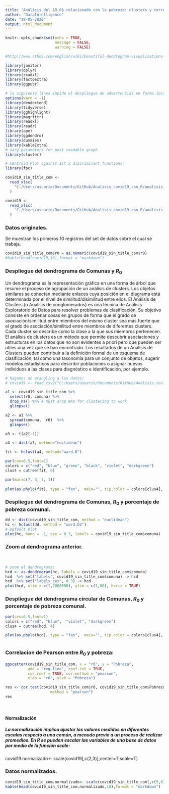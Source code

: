 ```yaml
---
title: "Análisis del $R_0$ relacionado con la pobreza: clusters y correlaciones."
author: "DataIntelligence"
date: "19-05-2020"
output: html_document
---
```


```r
knitr::opts_chunk$set(echo = TRUE,
                      message = FALSE,
                      warning = FALSE)

#http://www.sthda.com/english/wiki/beautiful-dendrogram-visualizations-in-r-5-must-known-methods-unsupervised-machine-learning
```

```r
library(janitor)
library(dplyr)
library(readxl)
library(factoextra)
library(ggpubr)

# la siguiente linea impide el despliegue de advertencias en forma local:
options(warn = -1)
library(dendextend)
library(tidyverse)
library(gghighlight)
library(magrittr)
library(readxl)
library(readr)
library(ape)
library(ggdendro)
library(dummies)
library(kableExtra)
# vary parameters for most readable graph
library(cluster)

# Centroid Plot against 1st 2 discriminant functions
library(fpc)

covid19_sin_title_com <-
  read_xlsx(
    "C:/Users/usuario/Documents/GitHub/Analisis_covid19_con_R/analisis_19_mayo_SIR/covid19ccc.xlsx"
  )

covid19 <-
  read_xlsx(
    "C:/Users/usuario/Documents/GitHub/Analisis_covid19_con_R/analisis_19_mayo_SIR/covid19cc.xlsx"
  )

```

### Datos originales.

Se muestran los primeros 10 registros del set de datos sobre el cual se trabaja.

```r


covid19_sin_title_com$r0 = as.numeric(covid19_sin_title_com$r0)
#kable(head(covid19,10),format = "markdown")
```

### Despliegue del dendrograma de Comunas y $R_0$

Un dendrograma es la representación gráfica en una forma de árbol que resume el proceso de  agrupación de un análisis  de  clusters.  Los  objetos  similares  se  conectan  mediante enlaces    cuya    posición en el    diagrama    está    determinada    por    el    nivel    de similitud/disimilitud entre ellos.
El  Análisis  de  Clusters  (o  Análisis  de  conglomerados)  es  una  técnica  de Análisis  Exploratorio  de Datos  para  resolver  problemas  de  clasificación.  Su objetivo  consiste  en  ordenar  cosas  en  grupos   de  forma  que  el grado  de  asociación/similitud  entre  miembros  del  mismo  cluster  sea  más fuerte  que  el  grado  de  asociación/similitud  entre  miembros  de  diferentes clusters.  Cada  cluster  se  describe  como  la  clase  a  la  que  sus  miembros pertenecen. El  análisis  de  clusters  es  un  método  que  permite  descubrir  asociaciones  y estructuras en los datos que no son evidentes a priori pero que pueden  ser útiles  una  vez  que  se  han  encontrado.  Los  resultados  de  un  Análisis  de Clusters   pueden   contribuir   a   la   definición   formal   de   un   esquema   de clasificación, tal como una taxonomía para un conjunto de objetos,  sugerir modelos   estadísticos   para   describir   poblaciones o  asignar   nuevos individuos a las clases para diagnóstico e identificación, por ejemplo.



```r
# hagamos un wrangling a los datos:
# covid19 <- read_csv2("C:/Users/usuario/Documents/GitHub/Analisis_covid19_con_R/SIR_19_mayo_graficas/covid19.csv")

a1 <- covid19_sin_title_com %>%
  select(r0, comuna) %>%
  drop_na() %>% # must drop NAs for clustering to work
  glimpse()

a2 <- a1 %>%
  spread(comuna,  r0)  %>%
  glimpse()

a3 <- t(a2[-1])

a4 <- dist(a3, method="euclidean")  

fit <- hclust(a4, method="ward.D")  

par(cex=0.5,font=1)
colors = c("red", "blue", "green", "black", "violet", "darkgreen")
clus4 = cutree(fit, 6)

par(mar=c(7, 3, 1, 1))
    
plot(as.phylo(fit), type = "fan",  main="", tip.color = colors[clus4], label.offset = 20, cex = 1)

```

### Despliegue del dendrograma de Comunas, $R_0$ y porcentaje de pobreza comunal.

```r

dd <- dist(covid19_sin_title_com, method = "euclidean")
hc <- hclust(dd, method = "ward.D2")
# Default plot
plot(hc, hang = -1, cex = 0.3, labels = covid19_sin_title_com$comuna)
```

### Zoom al dendrograma anterior.
</br>
```r
# zoom al dendrograma:
hcd <- as.dendrogram(hc, labels = covid19_sin_title_com$comuna)
hcd  %>% set("labels", covid19_sin_title_com$comuna) -> hcd
hcd  %>% set("labels_cex", 0.3) -> hcd
plot(hcd, xlim = c(1,2000000), ylim = c(1,80), horiz = TRUE)
```

### Despliegue del dendrograma circular de Comunas, $R_0$ y porcentaje de pobreza comunal.

```r

par(cex=0.5,font=1)
colors = c("red", "blue",  "violet", "darkgreen")
clus4 = cutree(hcd, 4)

plot(as.phylo(hcd), type = "fan",  main="", tip.color = colors[clus4], label.offset = 20, cex = 1)



```

### Correlacion de Pearson entre $R_0$ y pobreza:

```r


ggscatter(covid19_sin_title_com, x = "r0", y = "Pobreza", 
          add = "reg.line", conf.int = TRUE, 
          cor.coef = TRUE, cor.method = "pearson",
          xlab = "r0", ylab = "Pobreza")

res <- cor.test(covid19_sin_title_com$r0, covid19_sin_title_com$Pobreza, 
                    method = "pearson")
res

```
</br>

#### Normalización

##### La normalización implica ajustar los valores medidos en diferentes escalas respecto a una  común, a menudo previo a un proceso de realizar promedios. En R se pueden escalar las variables de una base de datos por medio de la función scale:

covid19.normalizado<- scale(covid19[,c(2,3)],center=T,scale=T)


### Datos normalizados.

```r

covid19_sin_title_com.normalizado<- scale(covid19_sin_title_com[,c(5,6)],center=T,scale=T)
kable(head(covid19_sin_title_com.normalizado,10),format = "markdown")


```











